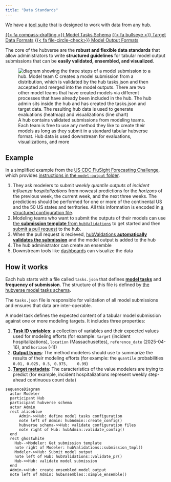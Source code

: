 ```yaml
---
title: "Data Standards"
---
```


:::{.callout-tip}

We have a [tool suite](software.qmd) that is designed to work with data from any
hub.

:::


[{{< fa compass-drafting >}} Model Tasks Schema](https://hubverse.io/en/latest/user-guide/hub-config.html#model-tasks-schema){.btn .btn-outline-dark .ms-auto}
[{{< fa bullseye >}} Target Data Formats](https://hubverse.io/en/latest/user-guide/target-data.html){.btn .btn-outline-dark .ms-auto}
[{{< fa file-circle-check>}} Model Output Formats](https://hubverse.io/en/latest/user-guide/model-output.html){.btn .btn-outline-dark .ms-auto}

The core of the hubverse are the **robust and flexible data standards** that
allow administrators to write **structured guidelines** for tabular model
output submissions that can be **easily validated, ensembled, and visualized**.

![A hub contains validated submissions from modeling teams. Each team is free to use any method they like to create their models as long as they submit in a standard tabular hubverse format. Hub data is used downstream for evaluations, visualizations, and more](/includes/img/hub-modeler-flow.png){alt='diagram showing the three steps of a model submission to a hub. Model team C creates a model submission from a distribution, which is validated by the hub tasks.json and then accepted and merged into the model outputs. There are two other model teams that have created models via different processes that have already been included in the hub. The hub admin sits inside the hub and has created the tasks.json and target data. The resulting hub data is used to generate evaluations (heatmap) and visualizations (line chart)'}


## Example

In a simplified example from the [US CDC FluSight Forecasting
Challenge](https://github.com/cdcepi/FluSight-forecast-hub/), which provides
[instructions in the `model-output`
folder](https://github.com/cdcepi/FluSight-forecast-hub/tree/main/model-output#readme).

1. They ask modelers to submit _weekly_ _quantile outputs_ of _incident
influenza hospitalizations_ from nowcast predictions for the _horizons_ of the
previous week, the current week, and the next three weeks. The predictions
should be performed for one or more of the continental US and the 50 US states
and territories. All this information is encoded in [a structured configuration file](https://github.com/cdcepi/FluSight-forecast-hub/blob/c24e390459a1d2bf52771f6514920ba3d8dea347/hub-config/tasks.json#L157-L335).
2. Modeling teams who want to submit the outputs of their models can use [the
**submission template** from
`hubValidations`](https://hubverse.io/en/latest/user-guide/model-output.html#submission-template)
to get started and then [submit a pull
request](https://docs.github.com/articles/about-pull-requests) to the hub.
3. When the pull request is recieved, [hubValdations **automatically validates the submission**](https://hubverse-org.github.io/hubValidations/articles/validate-pr.html) and the model output is added to the hub
4. The hub administrator can create an ensemble
5. Downstream tools like [dashboards](https://hubverse.io/en/latest/user-guide/dashboards.html) can visualize the data


## How it works

Each hub starts with a file called `tasks.json` that defines [**model tasks**](https://hubverse.io/en/latest/user-guide/tasks.html) and **frequency of submission**. The structure of this file is defined by [the hubverse model tasks schema](https://hubverse.io/en/latest/user-guide/dashboards.html).

The `tasks.json` file is responsible for validation of all model submissions
and ensures that data are inter-operable.

A model task defines the expected content of a
tabular model submission against one or more modeling targets. It includes
three properties:

1. [**Task ID
   variables**](https://hubverse.io/en/latest/user-guide/tasks.html#usage-of-task-id-variables):
   a collection of variables and their expected values used for modeling
   efforts (for example: `target` (incident hospitalizations), `location`
   (Massachusettes), `reference_date` (2025-04-16), and `horizon` (-1))
2. [**Output
   types**](https://hubverse.io/en/latest/user-guide/tasks.html#output-types):
   The method modelers should use to summarize the results of their modeling
   efforts (for example: the `quantile` probabilities `0.01, 0.025, 0.5, 0.975,
   0.99`)
3. [**Target
   metadata**](https://hubverse.io/en/latest/user-guide/tasks.html#target-metadata):
   The caracteristics of the value modelers are trying to predict (for example,
   incident hospitalizations represent weekly step-ahead continuous count data)



```mermaid
sequenceDiagram
  actor Modeler
  participant Hub
  participant hubverse schema
  actor Admin
  rect aliceblue
      Admin->>Hub: define model tasks configuration
      note left of Admin: hubAdmin::create_config()
      hubverse schema->>Hub: validate configuration files
      note right of Hub: hubAdmin::validate_config()
  end
  rect ghostwhite
    Hub-->Modeler: Get submission template
    note right of Modeler: hubValidations::submission_tmpl()
    Modeler->>Hub: Submit model output
    note left of Hub: hubValidations::validate_pr()
    Hub->>Hub: validate model submission
  end
  Admin->>Hub: create ensembled model output
  note left of Admin: hubEnsembles::simple_ensemble()

```

